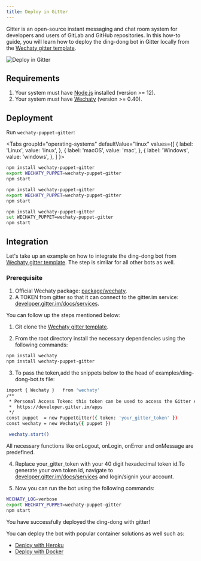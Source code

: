 ```yaml
---
title: Deploy in Gitter
---
```


Gitter is an open-source instant messaging and chat room system for developers and users of GitLab and GitHub repositories. In this how-to guide, you will learn how to deploy the ding-dong  bot in Gitter locally from the [Wechaty gitter template](https://github.com/wechaty/wechaty-puppet-gitter).

![Deploy in Gitter](../../static/img/docs/howto/IM_platform/wechaty-puppet-gitter.webp)

## Requirements

1. Your system must have [Node.js](https://nodejs.org/en/download/package-manager/) installed (version >= 12).
2. Your system must have [Wechaty](https://github.com/wechaty/wechaty) (version >= 0.40).

## Deployment

Run `wechaty-puppet-gitter`:

<!-- MDX import -->

<Tabs
  groupId="operating-systems"
  defaultValue="linux"
  values={[
    { label: 'Linux',   value: 'linux', },
    { label: 'macOS',   value: 'mac', },
    { label: 'Windows', value: 'windows', },
  ]
}>

<TabItem value="linux">

```sh
npm install wechaty-puppet-gitter
export WECHATY_PUPPET=wechaty-puppet-gitter
npm start
```

</TabItem>
<TabItem value="mac">

```sh
npm install wechaty-puppet-gitter
export WECHATY_PUPPET=wechaty-puppet-gitter
npm start
```

</TabItem>
<TabItem value="windows">

```sh
npm install wechaty-puppet-gitter
set WECHATY_PUPPET=wechaty-puppet-gitter
npm start
```

</TabItem>
</Tabs>

## Integration

Let's take up an example on how to integrate the ding-dong bot from [Wechaty gitter template](https://github.com/wechaty/wechaty-puppet-gitter). The step is similar for all other bots as well.

### Prerequisite

1. Official Wechaty package: [package/wechaty](https://www.npmjs.com/package/wechaty).
2. A TOKEN from gitter so that it can connect to the gitter.im service: [developer.gitter.im/docs/services](https://developer.gitter.im/docs/services).

You can follow up the steps mentioned below:

1. Git clone the [Wechaty gitter template](https://github.com/wechaty/wechaty-puppet-gitter).


2. From the root directory install the necessary dependencies using the following commands:

```bash
npm install wechaty
npm install wechaty-puppet-gitter
```

3. To pass the token,add the snippets below to the head of examples/ding-dong-bot.ts file:

```bash
import { Wechaty }   from 'wechaty'
/**
 * Personal Access Token: this token can be used to access the Gitter API.
 *  https://developer.gitter.im/apps
 */
const puppet  = new PuppetGitter({ token: 'your_gitter_token' })
const wechaty = new Wechaty({ puppet })

 wechaty.start()

```

All necessary functions like  onLogout, onLogin, onError and onMessage are predefined.

4. Replace your_gitter_token with your 40 digit hexadecimal token id.To generate your own token id, navigate to [developer.gitter.im/docs/services](https://developer.gitter.im/docs/services) and login/signin your account.

5. Now you can run the bot using the following commands:

```bash
WECHATY_LOG=verbose
export WECHATY_PUPPET=wechaty-puppet-gitter
npm start
```
You have successfully deployed the ding-dong with gitter!

You can deploy the bot with popular container solutions as well such as:

* [Deploy with Heroku](#a)
* [Deploy with Docker](#b)



